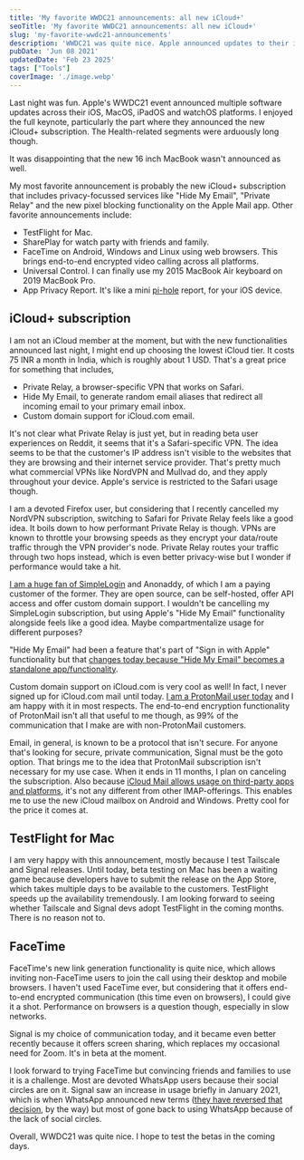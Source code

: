 ```yaml
---
title: 'My favorite WWDC21 announcements: all new iCloud+'
seoTitle: 'My favorite WWDC21 announcements: all new iCloud+'
slug: 'my-favorite-wwdc21-announcements'
description: 'WWDC21 was quite nice. Apple announced updates to their iOS, iPadOS, MacOS and watchOS platforms. Here''s a list of features that I like.'
pubDate: 'Jun 08 2021'
updatedDate: 'Feb 23 2025'
tags: ["Tools"]
coverImage: './image.webp'
---
```


Last night was fun. Apple's WWDC21 event announced multiple software updates across their iOS, MacOS, iPadOS and watchOS platforms. I enjoyed the full keynote, particularly the part where they announced the new iCloud+ subscription. The Health-related segments were arduously long though.


It was disappointing that the new 16 inch MacBook wasn't announced as well.


My most favorite announcement is probably the new iCloud+ subscription that includes privacy-focussed services like "Hide My Email", "Private Relay" and the new pixel blocking functionality on the Apple Mail app. Other favorite announcements include:

- TestFlight for Mac.
- SharePlay for watch party with friends and family.
- FaceTime on Android, Windows and Linux using web browsers. This brings end-to-end encrypted video calling across all platforms.
- Universal Control. I can finally use my 2015 MacBook Air keyboard on 2019 MacBook Pro.
- App Privacy Report. It's like a mini [pi-hole](https://www.arun.blog/my-dns-setup/) report, for your iOS device.

## iCloud+ subscription


I am not an iCloud member at the moment, but with the new functionalities announced last night, I might end up choosing the lowest iCloud tier. It costs 75 INR a month in India, which is roughly about 1 USD. That's a great price for something that includes,

- Private Relay, a browser-specific VPN that works on Safari.
- Hide My Email, to generate random email aliases that redirect all incoming email to your primary email inbox.
- Custom domain support for iCloud.com email.

It's not clear what Private Relay is just yet, but in reading beta user experiences on Reddit, it seems that it's a Safari-specific VPN. The idea seems to be that the customer's IP address isn't visible to the websites that they are browsing and their internet service provider. That's pretty much what commercial VPNs like NordVPN and Mullvad do, and they apply throughout your device. Apple's service is restricted to the Safari usage though.


I am a devoted Firefox user, but considering that I recently cancelled my NordVPN subscription, switching to Safari for Private Relay feels like a good idea. It boils down to how performant Private Relay is though. VPNs are known to throttle your browsing speeds as they encrypt your data/route traffic through the VPN provider's node. Private Relay routes your traffic through two hops instead, which is even better privacy-wise but I wonder if performance would take a hit.


[I am a huge fan of SimpleLogin](https://www.arun.blog/of-emails-and-aliases/) and Anonaddy, of which I am a paying customer of the former. They are open source, can be self-hosted, offer API access and offer custom domain support. I wouldn't be cancelling my SimpleLogin subscription, but using Apple's "Hide My Email" functionality alongside feels like a good idea. Maybe compartmentalize usage for different purposes?


"Hide My Email" had been a feature that's part of "Sign in with Apple" functionality but that [changes today because "Hide My Email" becomes a standalone app/functionality](https://www.apple.com/newsroom/2021/06/apple-advances-its-privacy-leadership-with-ios-15-ipados-15-macos-monterey-and-watchos-8/).


Custom domain support on iCloud.com is very cool as well! In fact, I never signed up for iCloud.com mail until today. [I am a ProtonMail user today](https://www.arun.blog/5-months-with-protonmail-and-i-havent-looked-back/) and I am happy with it in most respects. The end-to-end encryption functionality of ProtonMail isn't all that useful to me though, as 99% of the communication that I make are with non-ProtonMail customers.


Email, in general, is known to be a protocol that isn't secure. For anyone that's looking for secure, private communication, Signal must be the goto option. That brings me to the idea that ProtonMail subscription isn't necessary for my use case. When it ends in 11 months, I plan on canceling the subscription. Also because [iCloud Mail allows usage on third-party apps and platforms](https://support.apple.com/en-us/HT202304), it's not any different from other IMAP-offerings. This enables me to use the new iCloud mailbox on Android and Windows. Pretty cool for the price it comes at.


## TestFlight for Mac


I am very happy with this announcement, mostly because I test Tailscale and Signal releases. Until today, beta testing on Mac has been a waiting game because developers have to submit the release on the App Store, which takes multiple days to be available to the customers. TestFlight speeds up the availability tremendously. I am looking forward to seeing whether Tailscale and Signal devs adopt TestFlight in the coming months. There is no reason not to.


## FaceTime


FaceTime's new link generation functionality is quite nice, which allows inviting non-FaceTime users to join the call using their desktop and mobile browsers. I haven't used FaceTime ever, but considering that it offers end-to-end encrypted communication (this time even on browsers), I could give it a shot. Performance on browsers is a question though, especially in slow networks.


Signal is my choice of communication today, and it became even better recently because it offers screen sharing, which replaces my occasional need for Zoom. It's in beta at the moment.


I look forward to trying FaceTime but convincing friends and families to use it is a challenge. Most are devoted WhatsApp users because their social circles are on it. Signal saw an increase in usage briefly in January 2021, which is when WhatsApp announced new terms ([they have reversed that decision](https://www.techradar.com/news/whatsapp-flip-flops-on-privacy-policy-threats-again), by the way) but most of gone back to using WhatsApp because of the lack of social circles.


Overall, WWDC21 was quite nice. I hope to test the betas in the coming days.

